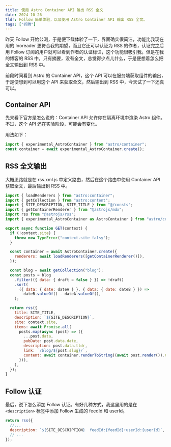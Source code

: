 ```yaml
---
title: 使用 Astro Container API 输出 RSS 全文
date: 2024-10-26
tldr: Follow 简单体验，以及使用 Astro Container API 输出 RSS 全文。
tags: ["折腾"]
---
```


昨天 Follow 开始公测，于是便下载体验了一下，界面确实很简洁，功能比我现在用的 Inoreader 更符合我的期望，而且它还可以认证为 RSS 的作者，认证完之后用 Follow 订阅的用户就可以看到作者的认证标识，这个功能很吸引我。但是在我的博客的 RSS 中，只有摘要，没有全文，总觉得少点儿什么，于是便想着怎么把全文输出到 RSS 中。

前段时间看到 Astro 的 Container API，这个 API 可以在服务端获取组件的输出，于是便想到可以用这个 API 来获取全文，然后输出到 RSS 中，今天试了一下还真可以。

## Container API

先来看下官方是怎么说的：Container API 允许你在隔离环境中渲染 Astro 组件。不过，这个 API 还在实验阶段，可能会有变化。

用法如下：

```js
import { experimental_AstroContainer } from "astro/container";
const container = await experimental_AstroContainer.create();
```

## RSS 全文输出

大概思路就是在 rss.xml.js 中定义路由，然后在这个路由中使用 Container API 获取全文，最后输出到 RSS 中。

```js
import { loadRenderers } from "astro:container";
import { getCollection } from "astro:content";
import { SITE_DESCRIPTION, SITE_TITLE } from "@/consts";
import { getContainerRenderer } from "@astrojs/mdx";
import rss from "@astrojs/rss";
import { experimental_AstroContainer as AstroContainer } from "astro/container";

export async function GET(context) {
  if (!context.site) {
    throw new TypeError("context.site falsy");
  }

  const container = await AstroContainer.create({
    renderers: await loadRenderers([getContainerRenderer()]),
  });

  const blog = await getCollection("blog");
  const posts = blog
    .filter(({ data: { draft = false } }) => !draft)
    .sort(
      ({ data: { date: dateA } }, { data: { date: dateB } }) =>
        dateB.valueOf() - dateA.valueOf(),
    );

  return rss({
    title: SITE_TITLE,
    description: `${SITE_DESCRIPTION}`,
    site: context.site,
    items: await Promise.all(
      posts.map(async (post) => ({
        ...post.data,
        pubDate: post.data.date,
        description: post.data.tldr,
        link: `/blog/${post.slug}/`,
        content: await container.renderToString((await post.render()).Content),
      })),
    ),
  });
}
```

## Follow 认证

最后，说下怎么添加 Follow 认证。有好几种方式，我这里用的是在 `<description>` 标签中添加 Follow 生成的 feedId 和 userId。

```js
return rss({
  //...
  description: `${SITE_DESCRIPTION}  feedId:{feedId}+userId:{userId}`,
  // ...
});
```
